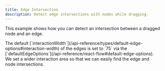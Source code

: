 ```yaml
---
title: Edge Intersection
description: Detect edge intersections with nodes while dragging.
---
```


This example shows how you can detect an intersection between a dragged node and an edge.

<Callout type="info">
  The default
  [`interactionWidth`](/api-reference/types/default-edge-options#interaction-width)
  of the edges is set to `75` via the
  [`defaultEdgeOptions`](/api-reference/react-flow#default-edge-options). We set
  a wider interaction area so that we can easily find the edge and node
  intersections.
</Callout>

<RemoteCodeViewer route="examples/edges/edge-intersection" framework="react" />
